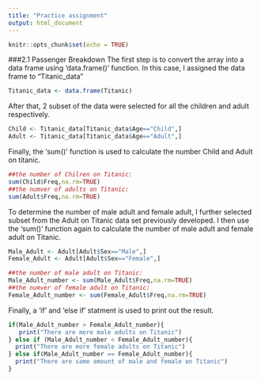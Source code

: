 ```yaml
---
title: "Practice assignment"
output: html_document
---
```


```r
knitr::opts_chunk$set(echo = TRUE)
```


###2.1 Passenger Breakdown
The first step is to convert the array into a data frame using 'data.frame()' function. In this case, I assigned the data frame to "Titanic_data"
```r
Titanic_data <- data.frame(Titanic)

```

After that, 2 subset of the data were selected for all the children and adult respectively.
```r
Child <- Titanic_data[Titanic_data$Age=="Child",]
Adult <- Titanic_data[Titanic_data$Age=="Adult",]
```

Finally, the 'sum()' function is used to calculate the number Child and Adult on titanic.
```r
##the number of Chilren on Titanic:
sum(Child$Freq,na.rm=TRUE)
##the numver of adults on Titanic:
sum(Adult$Freq,na.rm=TRUE)
```

To determine the number of male adult and female adult, I further selected subset from the Adult on Titanic data set previously developed. I then use the 'sum()' function again to calculate the number of male adult and female adult on Titanic.
```r
Male_Adult <- Adult[Adult$Sex=="Male",]
Female_Adult <- Adult[Adult$Sex=="Female",]

##the number of male adult on Titanic:
Male_Adult_number <- sum(Male_Adult$Freq,na.rm=TRUE)
##the numver of female adult on Titanic:
Female_Adult_number <- sum(Female_Adult$Freq,na.rm=TRUE)
```


Finally, a 'if' and 'else if' statment is used to print out the result.
```r

if(Male_Adult_number > Female_Adult_number){
   print("There are more male adults on Titanic")
} else if (Male_Adult_number < Female_Adult_number){
  print("There are more female adults on Titanic")
} else if(Male_Adult_number == Female_Adult_number){
  print("There are same amount of male and female on Titanic")
}
```


